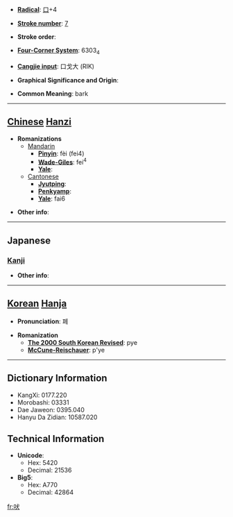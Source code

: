 * '''[[Wiktionary:Chinese radical index| Radical]]''': [[Wiktionary:Chinese radical index 口|口]]+4

* '''[[Wiktionary:Chinese total strokes index|Stroke number]]''': [[Wiktionary:Chinese total strokes index 7|7]]

* '''Stroke order''': 

* '''[[Wiktionary:Chinese four corner index|Four-Corner System]]''': 6303<sub>4</sub>

* '''[[Wiktionary:Chinese Cangjie index|Cangjie input]]''': 口戈大 (RIK)

* '''Graphical Significance and Origin''': 

* '''Common Meaning''': bark

----

== [[Chinese]] [[Hanzi]] ==

* '''Romanizations'''
** [[Mandarin]]
*** '''[[Pinyin]]''': fèi (fei4)
*** '''[[Wade-Giles]]''': fei<sup>4</sup>
*** '''[[Yale]]''': 
**[[Cantonese]]
***'''[[Jyutping]]''':
***'''[[Penkyamp]]''': 
***'''[[Yale]]''': fai6

* '''Other info''': 

----

==Japanese==
===[[Kanji]]===
{{kanji|on readings=[[はい]] (hai), [[ばい]] (bai)|kun readings=[[ほえる]] (hoeru), [[ほえ]] (hoe)}}

* '''Other info''':  

----

== [[Korean]] [[Hanja]] ==

* '''Pronunciation''': 폐

* '''Romanization'''
** '''[[The 2000 South Korean Revised Romanization|The 2000 South Korean Revised]]''': pye
** '''[[McCune-Reischauer]]''': p'ye

----

== Dictionary Information ==

* KangXi: 0177.220
* Morobashi: 03331
* Dae Jaweon: 0395.040
* Hanyu Da Zidian: 10587.020

== Technical Information ==

* '''Unicode''':
** Hex: 5420
** Decimal: 21536
* '''Big5''':
** Hex: A770
** Decimal: 42864

[[fr:吠]]